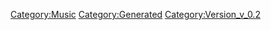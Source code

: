 {{Music
 |Name=絶対零度θノヴァティック
 |ID=52
 |Cov=50
 |Cd=19
 |Nam=50
 |Div=50
 |Ma=3
 |SerieId=1
 |SerieLogoId=1
 |WavId=50
 |VariationId=0
 |Dsc=50
 |Strt=10
 |ValkyrieBattle=1
 |ValkyrieIntro=1
 |ValkyrieIntroSky=1
 |DivaSolo=1
 |DivaMulti=1
 |Exp=3
 |OfficialName=絶対零度θノヴァティック
 |VocalName=ワルキューレ　美雲ΔJUNNA　フレイアΔ鈴木みのり<br />カナメΔ安野希世乃　レイナΔ東山奈央　マキナΔ西田望見
 |Description=作品：マクロスΔ<br /><br />歌手：ワルキューレ<br />　　　美雲ΔJUNNA　フレイアΔ鈴木みのり<br />　　　カナメΔ安野希世乃　レイナΔ東山奈央<br />　　　マキナΔ西田望見<br /><br />作詞：図司純子<Eidy>、河嶋晃一<Eidy><br />作曲：図司純子<Eidy>、河嶋晃一<Eidy>、<br />　　　Mitsunori Ikeda
 |StoryTitle=「美雲さんは何故、どんな想いで歌うんですか？」
 |StoryDesc=星の歌い手として覚醒した美雲は、<br />ロイドに操られるがままに仲間たちへと牙をむく。<br /><br />残されたワルキューレの面々は、美雲の心を呼び覚ます<br />ために全力で歌い続けた。戦火が更に激しさを<br />増しても、ワルキューレの絆が途切れることはない。
 |BuyURL=https://recochoku.jp/song/S1003537133/
 |BannerId=4
 |AnmStoreURL=https://anime.dmkt-sp.jp/animestore/ci_pc?workId=20867
}}
[[Category:Music]]
[[Category:Generated]]
[[Category:Version_v_0.2]]
